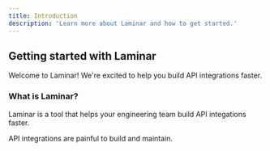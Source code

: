```yaml
---
title: Introduction
description: 'Learn more about Laminar and how to get started.'
---
```


## Getting started with Laminar

Welcome to Laminar! We're excited to help you build API integrations faster.

### What is Laminar?

Laminar is a tool that helps your engineering team build API integations faster.

API integrations are painful to build and maintain. 